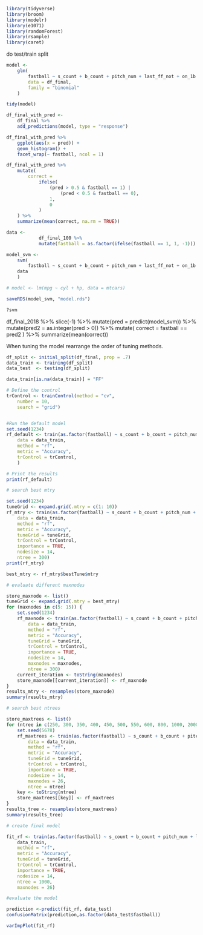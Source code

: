
```r
library(tidyverse)
library(broom)
library(modelr)
library(e1071)
library(randomForest)
library(rsample)
library(caret)

```

do test/train split

```r
model <- 
	glm(
		fastball ~ s_count + b_count + pitch_num + last_ff_not + on_1b + on_2b + on_3b + stand + p_throws + pitcher_id,
		data = df_final,
		family = "binomial"
	)

tidy(model)

df_final_with_pred <- 
	df_final %>% 
	add_predictions(model, type = "response")

df_final_with_pred %>% 
	ggplot(aes(x = pred)) +
	geom_histogram() +
	facet_wrap(~ fastball, ncol = 1)

df_final_with_pred %>% 
	mutate(
		correct = 
			ifelse(
				(pred > 0.5 & fastball == 1) |
					(pred < 0.5 & fastball == 0),
				1,
				0
			)
	) %>% 
	summarize(mean(correct, na.rm = TRUE))
```



```r
		
data <- 
			df_final_100 %>% 
			mutate(fastball = as.factor(ifelse(fastball == 1, 1, -1)))

model_svm <- 
	svm(
		fastball ~ s_count + b_count + pitch_num + last_ff_not + on_1b + on_2b + on_3b + stand + p_throws,
    data
	)

# model <- lm(mpg ~ cyl + hp, data = mtcars)

saveRDS(model_svm, "model.rds")

?svm
```

df_final_2018 %>% 
	slice(-1) %>% 
	mutate(pred = predict(model_svm)) %>% 
	mutate(pred2 = as.integer(pred > 0)) %>% 
	mutate(
		correct = fastball == pred2
	) %>% 
	summarize(mean(correct))

When tuning the model rearrange the order of tuning methods. 

```r
df_split <- initial_split(df_final, prop = .7)
data_train <- training(df_split)
data_test  <- testing(df_split)

data_train[is.na(data_train)] = "FF"

# Define the control
trControl <- trainControl(method = "cv",
    number = 10,
    search = "grid")


#Run the default model
set.seed(1234)
rf_default <- train(as.factor(fastball) ~ s_count + b_count + pitch_num + last_ff_not + on_1b + on_2b + on_3b + stand + p_throws,
    data = data_train,
    method = "rf",
    metric = "Accuracy",
    trControl = trControl,
    )

# Print the results
print(rf_default)

# search best mtry

set.seed(1234)
tuneGrid <- expand.grid(.mtry = c(1: 10))
rf_mtry <- train(as.factor(fastball) ~ s_count + b_count + pitch_num + last_ff_not + on_1b + on_2b + on_3b + stand + p_throws,
    data = data_train,
    method = "rf",
    metric = "Accuracy",
    tuneGrid = tuneGrid,
    trControl = trControl,
    importance = TRUE,
    nodesize = 14,
    ntree = 300)
print(rf_mtry)

best_mtry <- rf_mtry$bestTune$mtry 

# evaluate different maxnodes

store_maxnode <- list()
tuneGrid <- expand.grid(.mtry = best_mtry)
for (maxnodes in c(5: 15)) {
    set.seed(1234)
    rf_maxnode <- train(as.factor(fastball) ~ s_count + b_count + pitch_num + on_1b + on_2b + on_3b + stand + p_throws,
        data = data_train,
        method = "rf",
        metric = "Accuracy",
        tuneGrid = tuneGrid,
        trControl = trControl,
        importance = TRUE,
        nodesize = 14,
        maxnodes = maxnodes,
        ntree = 300)
    current_iteration <- toString(maxnodes)
    store_maxnode[[current_iteration]] <- rf_maxnode
}
results_mtry <- resamples(store_maxnode)
summary(results_mtry)

# search best ntrees

store_maxtrees <- list()
for (ntree in c(250, 300, 350, 400, 450, 500, 550, 600, 800, 1000, 2000)) {
    set.seed(5678)
    rf_maxtrees <- train(as.factor(fastball) ~ s_count + b_count + pitch_num + last_ff_not + on_1b + on_2b + on_3b + stand + p_throws,
        data = data_train,
        method = "rf",
        metric = "Accuracy",
        tuneGrid = tuneGrid,
        trControl = trControl,
        importance = TRUE,
        nodesize = 14,
        maxnodes = 26,
        ntree = ntree)
    key <- toString(ntree)
    store_maxtrees[[key]] <- rf_maxtrees
}
results_tree <- resamples(store_maxtrees)
summary(results_tree)

# create final model 

fit_rf <- train(as.factor(fastball) ~ s_count + b_count + pitch_num + last_ff_not + on_1b + on_2b + on_3b + stand + p_throws,
    data_train,
    method = "rf",
    metric = "Accuracy",
    tuneGrid = tuneGrid,
    trControl = trControl,
    importance = TRUE,
    nodesize = 14,
    ntree = 1000,
    maxnodes = 26)

#evaluate the model

prediction <-predict(fit_rf, data_test)
confusionMatrix(prediction,as.factor(data_test$fastball))

varImpPlot(fit_rf)


```

